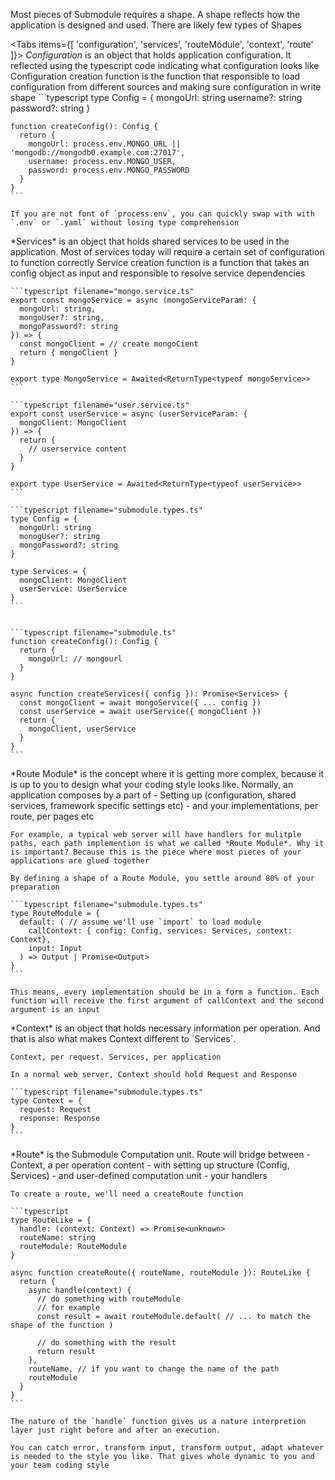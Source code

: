 
Most pieces of Submodule requires a shape. A shape reflects how the application is designed and used. There are likely few types of Shapes

<Tabs items={[
  'configuration', 
  'services', 
  'routeModule',
  'context',
  'route'
]}>
  <Tab>
    *Configuration* is an object that holds application configuration. It reflected using the typescript code indicating what configuration looks like
    Configuration creation function is the function that responsible to load configuration from different sources and making sure configuration in write shape
    ```typescript
    type Config = {
      mongoUrl: string 
      username?: string 
      password?: string 
    }

    function createConfig(): Config {
      return {
        mongoUrl: process.env.MONGO_URL || 'mongodb://mongodb0.example.com:27017',
        username: process.env.MONGO_USER,
        password: process.env.MONGO_PASSWORD
      }
    }
    ```

    If you are not font of `process.env`, you can quickly swap with with `.env` or `.yaml` without losing type comprehension
  </Tab>
  <Tab>
    *Services* is an object that holds shared services to be used in the application. Most of services today will require a certain set of configuration to function correctly
    Service creation function is a function that takes an config object as input and responsible to resolve service dependencies

    ```typescript filename="mongo.service.ts"
    export const mongoService = async (mongoServiceParam: { 
      mongoUrl: string, 
      mongoUser?: string, 
      mongoPassword?: string
    }) => {
      const mongoClient = // create mongoCient
      return { mongoClient }
    }

    export type MongoService = Awaited<ReturnType<typeof mongoService>>
    ```

    ```typescript filename="user.service.ts"
    export const userService = async (userServiceParam: { 
      mongoClient: MongoClient
    }) => {
      return { 
        // userservice content
      }
    }

    export type UserService = Awaited<ReturnType<typeof userService>>
    ```

    ```typescript filename="submodule.types.ts"
    type Config = { 
      mongoUrl: string
      monogUser?: string
      mongoPassword?: string
    }

    type Services = {
      mongoClient: MongoClient
      userService: UserService
    }
    ```
    

    ```typescript filename="submodule.ts"
    function createConfig(): Config {
      return {
        mongoUrl: // mongourl
      }
    }

    async function createServices({ config }): Promise<Services> {
      const mongoClient = await mongoService({ ... config })
      const userService = await userService({ mongoClient })
      return {
        mongoClient, userService
      }
    }
    ```
    
  </Tab>
  <Tab>
    *Route Module* is the concept where it is getting more complex, because it is up to you to design what your coding style looks like.
    Normally, an application composes by a part of 
    - Setting up (configuration, shared services, framework specific settings etc)
    - and your implementations, per route, per pages etc

    For example, a typical web server will have handlers for mulitple paths, each path implemention is what we called *Route Module*. Why it is important? Because this is the piece where most pieces of your applications are glued together

    By defining a shape of a Route Module, you settle around 80% of your preparation

    ```typescript filename="submodule.types.ts"
    type RouteModule = {
      default: ( // assume we'll use `import` to load module
        callContext: { config: Config, services: Services, context: Context}, 
        input: Input
      ) => Output | Promise<Output>
    }
    ```

    This means, every implementation should be in a form a function. Each function will receive the first argument of callContext and the second argument is an input 
  </Tab>
  <Tab>
    *Context* is an object that holds necessary information per operation. And that is also what makes Context different to `Services`. 
    
    Context, per request. Services, per application

    In a normal web server, Context should hold Request and Response 

    ```typescript filename="submodule.types.ts"
    type Context = {
      request: Request
      response: Response
    }
    ```
  </Tab>
  <Tab>
    *Route* is the Submodule Computation unit. Route will bridge between
    - Context, a per operation content
    - with setting up structure (Config, Services)
    - and user-defined computation unit - your handlers

    To create a route, we'll need a createRoute function

    ```typescript
    type RouteLike = {
      handle: (context: Context) => Promise<unknown>
      routeName: string
      routeModule: RouteModule
    }

    async function createRoute({ routeName, routeModule }): RouteLike {
      return {
        async handle(context) {
          // do something with routeModule
          // for example
          const result = await routeModule.default( // ... to match the shape of the function )

          // do something with the result
          return result
        },
        routeName, // if you want to change the name of the path
        routeModule 
      }
    }
    ```

    The nature of the `handle` function gives us a nature interpretion layer just right before and after an execution. 
    
    You can catch error, transform input, transform output, adapt whatever is needed to the style you like. That gives whole dynamic to you and your team coding style
  </Tab>
</Tabs>